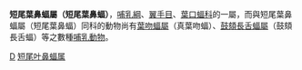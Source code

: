 {{unreferenced|time=2013-12-01T00:51:18+00:00}}
{{Automatic taxobox
| taxon = Carollia
| authority = 
}}

'''短尾葉鼻蝠屬（短尾葉鼻蝠）'''，[[哺乳綱|哺乳綱]]、[[翼手目|翼手目]]、[[葉口蝠科|葉口蝠科]]的一屬，而與短尾葉鼻蝠屬（短尾葉鼻蝠）同科的動物尚有[[葉吻蝠屬|葉吻蝠屬]]（真葉吻蝠）、[[鼓頦長舌蝠屬|鼓頦長舌蝠屬]]（鼓頦長舌蝠）等之數種[[哺乳動物|哺乳動物]]。

{{taxonbar}}
[[Category:葉口蝠科|D]]
[[Category:短尾叶鼻蝠属|]]